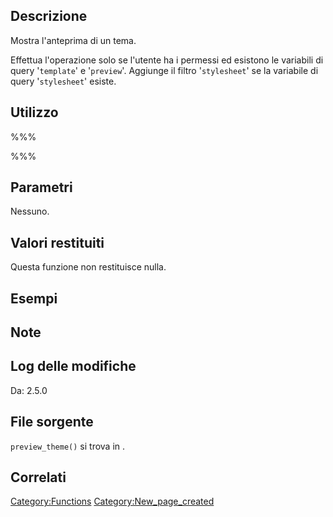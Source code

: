 {{Languages|
{{en|Function Reference/preview_theme}}
{{it|Riferimento funzioni/preview_theme}}
}}

== Descrizione ==
Mostra l'anteprima di un tema.

Effettua l'operazione solo se l'utente ha i permessi ed esistono le variabili di query '<tt>template</tt>' e '<tt>preview</tt>'. Aggiunge il filtro '<tt>stylesheet</tt>' se la variabile di query '<tt>stylesheet</tt>' esiste.

== Utilizzo ==
%%%<?php preview_theme() ?>%%%

== Parametri ==
Nessuno.

== Valori restituiti ==
Questa funzione non restituisce nulla.

== Esempi ==
<!-- Need creative examples. Feel free to link to external examples. -->

== Note ==

== Log delle modifiche ==
Da: 2.5.0

== File sorgente ==

<tt>preview_theme()</tt> si trova in {{Trac|wp-includes/theme.php}}.

== Correlati ==
<!--
    To Do:
    Need to find related functions.
    Need to create groups of functions and create templates to add them to a page quickly.
    Some functions may be related to many groups of functions.
-->

{{it:Tag Footer}}

[[Category:Functions]]
[[Category:New_page_created]]